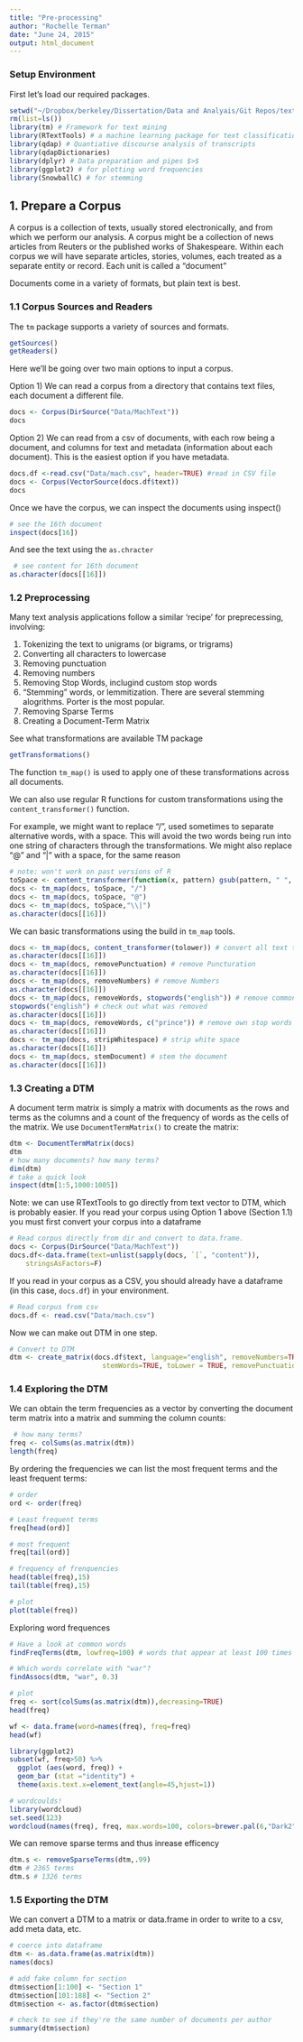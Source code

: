 ```yaml
---
title: "Pre-processing"
author: "Rochelle Terman"
date: "June 24, 2015"
output: html_document
---
```


### Setup Environment

First let's load our required packages.

```r
setwd("~/Dropbox/berkeley/Dissertation/Data and Analyais/Git Repos/text-analysis-dhbsi")
rm(list=ls())
library(tm) # Framework for text mining
library(RTextTools) # a machine learning package for text classification written in R
library(qdap) # Quantiative discourse analysis of transcripts
library(qdapDictionaries)
library(dplyr) # Data preparation and pipes $>$
library(ggplot2) # for plotting word frequencies
library(SnowballC) # for stemming
```

## 1. Prepare a Corpus

A corpus is a collection of texts, usually stored electronically, and from which we perform our analysis. A corpus might be a collection of news articles from Reuters or the published works of Shakespeare. Within each corpus we will have separate articles, stories, volumes, each treated as a separate entity or record. Each unit is called a "document"

Documents come in a variety of formats, but plain text is best.

### 1.1 Corpus Sources and Readers


The `tm` package supports a variety of sources and formats. 

```r
getSources()
getReaders()
```

Here we'll be going over two main options to input a corpus. 

Option 1) We can read a corpus from a directory that contains text files, each document a different file.
```r
docs <- Corpus(DirSource("Data/MachText")) 
docs
```

Option 2) We can read from a csv of documents, with each row being a document, and columns for text and metadata (information about each document). This is the easiest option if you have metadata.

```r
docs.df <-read.csv("Data/mach.csv", header=TRUE) #read in CSV file
docs <- Corpus(VectorSource(docs.df$text))
docs
```

Once we have the corpus, we can inspect the documents using inspect()

```r
# see the 16th document
inspect(docs[16])
```

And see the text using the `as.chracter`

```r
 # see content for 16th document
as.character(docs[[16]])
```

### 1.2 Preprocessing

Many text analysis applications follow a similar 'recipe' for preprecessing, involving:

1. Tokenizing the text to unigrams (or bigrams, or trigrams)
2. Converting all characters to lowercase
3. Removing punctuation
4. Removing numbers
5. Removing Stop Words, inclugind custom stop words
6. "Stemming" words, or lemmitization. There are several stemming alogrithms. Porter is the most popular.
7. Removing Sparse Terms
8. Creating a Document-Term Matrix

See what transformations are available TM package

```r
getTransformations()
```

The function `tm_map()` is used to apply one of these transformations across all documents. 

We can also use regular R functions for custom transformations using the `content_transformer()` function.

For example, we might want to replace “/”, used sometimes to separate alternative words, with a space. This will avoid the two words being run into one string of characters through the transformations. We might also replace “@” and “|” with a space, for the same reason
```r
# note: won't work on past versions of R
toSpace <- content_transformer(function(x, pattern) gsub(pattern, " ", x))
docs <- tm_map(docs, toSpace, "/")
docs <- tm_map(docs, toSpace, "@")
docs <- tm_map(docs, toSpace,"\\|")
as.character(docs[[16]])
```

We can basic transformations using the build in `tm_map` tools.

```r
docs <- tm_map(docs, content_transformer(tolower)) # convert all text to lower case
as.character(docs[[16]])
docs <- tm_map(docs, removePunctuation) # remove Puncturation
as.character(docs[[16]])
docs <- tm_map(docs, removeNumbers) # remove Numbers
as.character(docs[[16]])
docs <- tm_map(docs, removeWords, stopwords("english")) # remove common words
stopwords("english") # check out what was removed
as.character(docs[[16]])
docs <- tm_map(docs, removeWords, c("prince")) # remove own stop words
as.character(docs[[16]])
docs <- tm_map(docs, stripWhitespace) # strip white space
as.character(docs[[16]])
docs <- tm_map(docs, stemDocument) # stem the document
as.character(docs[[16]])
```

### 1.3 Creating a DTM

A document term matrix is simply a matrix with documents as the rows and terms as the columns and a count of the frequency of words as the cells of the matrix. We use `DocumentTermMatrix()` to create the matrix:
```r
dtm <- DocumentTermMatrix(docs)
dtm
# how many documents? how many terms?
dim(dtm)
# take a quick look
inspect(dtm[1:5,1000:1005])
```

Note: we can use RTextTools to go directly from text vector to DTM, which is probably easier. If you read your corpus using Option 1 above (Section 1.1) you must first convert your corpus into a dataframe

```r

# Read corpus directly from dir and convert to data.frame.
docs <- Corpus(DirSource("Data/MachText"))
docs.df<-data.frame(text=unlist(sapply(docs, `[`, "content")), 
    stringsAsFactors=F)
```

If you read in your corpus as a CSV, you should already have a dataframe (in this case, `docs.df`) in your environment.

```r
# Read corpus from csv
docs.df <- read.csv("Data/mach.csv")
```

Now we can make out DTM in one step.

```r
# Convert to DTM
dtm <- create_matrix(docs.df$text, language="english", removeNumbers=TRUE,
                       stemWords=TRUE, toLower = TRUE, removePunctuation = TRUE)
```

### 1.4 Exploring the DTM

We can obtain the term frequencies as a vector by converting the document term matrix into a matrix and summing the column counts:

```r
 # how many terms?
freq <- colSums(as.matrix(dtm))
length(freq)
```

By ordering the frequencies we can list the most frequent terms and the least frequent terms:

```r
# order
ord <- order(freq)

# Least frequent terms
freq[head(ord)]

# most frequent
freq[tail(ord)]

# frequency of frenquencies
head(table(freq),15)
tail(table(freq),15)

# plot
plot(table(freq))
```

Exploring word frequences

```r
# Have a look at common words
findFreqTerms(dtm, lowfreq=100) # words that appear at least 100 times

# Which words correlate with "war"?
findAssocs(dtm, "war", 0.3)

# plot
freq <- sort(colSums(as.matrix(dtm)),decreasing=TRUE)
head(freq)

wf <- data.frame(word=names(freq), freq=freq)
head(wf)

library(ggplot2)
subset(wf, freq>50) %>%
  ggplot (aes(word, freq)) +
  geom_bar (stat ="identity") +
  theme(axis.text.x=element_text(angle=45,hjust=1))

# wordcoulds!
library(wordcloud)
set.seed(123)
wordcloud(names(freq), freq, max.words=100, colors=brewer.pal(6,"Dark2"))
```
We can remove sparse terms and thus inrease efficency

```r
dtm.s <- removeSparseTerms(dtm,.99)
dtm # 2365 terms
dtm.s # 1326 terms
```

### 1.5 Exporting the DTM

We can convert a DTM to a matrix or data.frame in order to write to a csv, add meta data, etc.

```r
# coerce into dataframe
dtm <- as.data.frame(as.matrix(dtm))
names(docs)

# add fake column for section
dtm$section[1:100] <- "Section 1"
dtm$section[101:188] <- "Section 2"
dtm$section <- as.factor(dtm$section)

# check to see if they're the same number of documents per author
summary(dtm$section)
```

